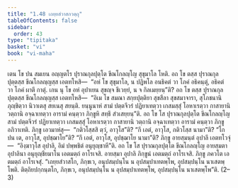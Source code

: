 ```yaml
---
title: "1.48 เถยฺยสํวาสกวตฺถุ"
tableOfContents: false
sidebar:
  order: 43
type: "tipitaka"
basket: "vi"
book: "vi-maha"
---
```



<DynamicBreadcrumb />

<Division number="110" book="vi-maha">

<Paragraph number="483" book="vi-maha">
เตน โข ปน สมเยน อญฺญตโร ปุราณกุลปุตฺโต ขีณโกลญฺโญ สุขุมาโล โหติ. อถ โข ตสฺส ปุราณกุลปุตฺตสฺส ขีณโกลญฺญสฺส เอตทโหสิ—  “อหํ โข สุขุมาโล, น ปฏิพโล อนธิคตํ วา โภคํ อธิคนฺตุํ, อธิคตํ วา โภคํ ผาตึ กาตุํ. เกน นุ โข อหํ อุปาเยน สุขญฺจ ชีเวยฺยํ, น จ กิลเมยฺยนฺ”ติ? อถ โข ตสฺส ปุราณกุลปุตฺตสฺส ขีณโกลญฺญสฺส เอตทโหสิ—  “อิเม โข สมณา สกฺยปุตฺติยา สุขสีลา สุขสมาจารา, สุโภชนานิ ภุญฺชิตฺวา นิวาเตสุ สยเนสุ สยนฺติ. ยนฺนูนาหํ สามํ ปตฺตจีวรํ ปฏิยาเทตฺวา เกสมสฺสุํ โอหาเรตฺวา กาสายานิ วตฺถานิ อจฺฉาเทตฺวา อารามํ คนฺตฺวา ภิกฺขูหิ สทฺธึ สํวเสยฺยนฺ”ติ. อถ โข โส ปุราณกุลปุตฺโต ขีณโกลญฺโญ สามํ ปตฺตจีวรํ ปฏิยาเทตฺวา เกสมสฺสุํ โอหาเรตฺวา กาสายานิ วตฺถานิ อจฺฉาเทตฺวา อารามํ คนฺตฺวา ภิกฺขู อภิวาเทติ. ภิกฺขู เอวมาหํสุ—  “กติวโสฺสสิ ตฺวํ, อาวุโส”ติ? “กึ เอตํ, อาวุโส, กติวโสฺส นามา”ติ? “โก ปน เต, อาวุโส, อุปชฺฌาโย”ติ? “กึ เอตํ, อาวุโส, อุปชฺฌาโย นามา”ติ? ภิกฺขู อายสฺมนฺตํ อุปาลึ เอตทโวจุํ—  “อิงฺฆาวุโส อุปาลิ, อิมํ ปพฺพชิตํ อนุยุญฺชาหี”ติ. อถ โข โส ปุราณกุลปุตฺโต ขีณโกลญฺโญ อายสฺมตา อุปาลินา อนุยุญฺชียมาโน เอตมตฺถํ อาโรเจสิ. อายสฺมา อุปาลิ ภิกฺขูนํ เอตมตฺถํ อาโรเจสิ. ภิกฺขู ภควโต เอตมตฺถํ อาโรเจสุํ. “เถยฺยสํวาสโก, ภิกฺขเว, อนุปสมฺปนฺโน น อุปสมฺปาเทตพฺโพ, อุปสมฺปนฺโน นาเสตพฺโพติ. ติตฺถิยปกฺกนฺตโก, ภิกฺขเว, อนุปสมฺปนฺโน น อุปสมฺปาเทตพฺโพ, อุปสมฺปนฺโน นาเสตพฺโพ”ติ. (2–3)
</Paragraph>
</Division>